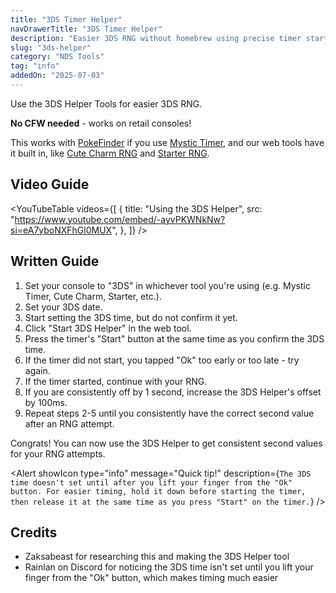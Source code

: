 ```yaml
---
title: "3DS Timer Helper"
navDrawerTitle: "3DS Timer Helper"
description: "Easier 3DS RNG without homebrew using precise timer starts."
slug: "3ds-helper"
category: "NDS Tools"
tag: "info"
addedOn: "2025-07-03"
---
```


<Gist>Use the 3DS Helper Tools for easier 3DS RNG.</Gist>

**No CFW needed** - works on retail consoles!

This works with [PokeFinder](/pokefinder) if you use [Mystic Timer](/mystic-timer), and our web tools have it built in, like [Cute Charm RNG](/hgss-tid-sid) and [Starter RNG](/retail-hgss-starter).

## Video Guide

<YouTubeTable
  videos={[
    {
      title: "Using the 3DS Helper",
      src: "https://www.youtube.com/embed/-ayvPKWNkNw?si=eA7yboNXFhGl0MUX",
    },
  ]}
/>

## Written Guide

1. Set your console to "3DS" in whichever tool you're using (e.g. Mystic Timer, Cute Charm, Starter, etc.).
2. Set your 3DS date.
3. Start setting the 3DS time, but do not confirm it yet.
4. Click "Start 3DS Helper" in the web tool.
5. Press the timer's "Start" button at the same time as you confirm the 3DS time.
6. If the timer did not start, you tapped "Ok" too early or too late - try again.
7. If the timer started, continue with your RNG.
8. If you are consistently off by 1 second, increase the 3DS Helper's offset by 100ms.
9. Repeat steps 2-5 until you consistently have the correct second value after an RNG attempt.

Congrats! You can now use the 3DS Helper to get consistent second values for your RNG attempts.

<Alert
  showIcon
  type="info"
  message="Quick tip!"
  description={`The 3DS time doesn't set until after you lift your finger from the "Ok" button. For easier timing, hold it down before starting the timer, then release it at the same time as you press "Start" on the timer.`}
/>

## Credits

- Zaksabeast for researching this and making the 3DS Helper tool
- Rainlan on Discord for noticing the 3DS time isn't set until you lift your finger from the "Ok" button, which makes timing much easier
